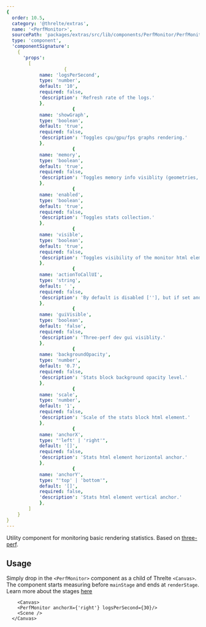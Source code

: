 ```yaml
---
{
  order: 10.5,
  category: '@threlte/extras',
  name: '<PerfMonitor>',
  sourcePath: 'packages/extras/src/lib/components/PerfMonitor/PerfMonitor.svelte',
  type: 'component',
  'componentSignature':
    {
      'props':
        [
					 {
            name: 'logsPerSecond',
            type: 'number',
            default: '10',
            required: false,
            'description': 'Refresh rate of the logs.'
          	},
						{
            name: 'showGraph',
            type: 'boolean',
            default: 'true',
            required: false,
            'description': 'Toggles cpu/gpu/fps graphs rendering.'
          	},
						{
            name: 'memory',
            type: 'boolean',
            default: 'true',
            required: false,
            'description': 'Toggles memory info visiblity (geometries, textures, shaders)'
          	},
						{
            name: 'enabled',
            type: 'boolean',
            default: 'true',
            required: false,
            'description': 'Toggles stats collection.'
          	},
						{
            name: 'visible',
            type: 'boolean',
            default: 'true',
            required: false,
            'description': 'Toggles visibility of the monitor html element. Disabling this does not stop collection of the stats.'
          	},
						{
            name: 'actionToCallUI',
            type: 'string',
            default: ' ',
            required: false,
            'description': 'By default is disabled [''], but if set and type this text in the tab window three-perf dev gui will be shown.'
          	},
						{
            name: 'guiVisible',
            type: 'boolean',
            default: 'false',
            required: false,
            'description': 'Three-perf dev gui visiblity.'
          	},
						{
            name: 'backgroundOpacity',
            type: 'number',
            default: '0.7',
            required: false,
            'description': 'Stats block background opacity level.'
          	},
						{
            name: 'scale',
            type: 'number',
            default: '1',
            required: false,
            'description': 'Scale of the stats block html element.'
          	},
						{
            name: 'anchorX',
            type: "'left' | 'right'",
            default: '[]',
            required: false,
            'description': 'Stats html element horizontal anchor.'
          	},
						{
            name: 'anchorY',
            type: "'top' | 'bottom'",
            default: '[]',
            required: false,
            'description': 'Stats html element vertical anchor.'
          	},
        ]
    }
}
---
```


Utility component for monitoring basic rendering statistics. Based on [three-perf](https://github.com/TheoTheDev/three-perf).

<Example path="extras/perf-monitor" />

## Usage

Simply drop in the `<PerfMonitor>` component as a child of Threlte `<Canvas>`.
The component starts measuring before `mainStage` and ends at `renderStage`.
Learn more about the stages [here](/docs/learn/basics/scheduling-tasks)


```svelte
	<Canvas>
    <PerfMonitor anchorX={'right'} logsPerSecond={30}/>
    <Scene />
  </Canvas>
```
